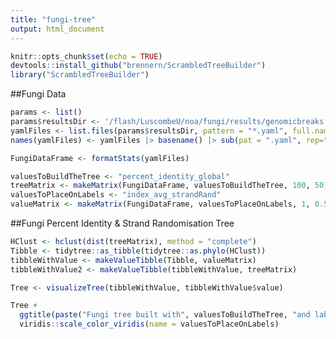 ```yaml
---
title: "fungi-tree"
output: html_document
---
```


```r
knitr::opts_chunk$set(echo = TRUE)
devtools::install_github("brennern/ScrambledTreeBuilder")
library("ScrambledTreeBuilder")
```


##Fungi Data
```r
params <- list()
params$resultsDir <- '/flash/LuscombeU/noa/fungi/results/genomicbreaks'
yamlFiles <- list.files(params$resultsDir, pattern = "*.yaml", full.names = TRUE)
names(yamlFiles) <- yamlFiles |> basename() |> sub(pat = ".yaml", rep="")

FungiDataFrame <- formatStats(yamlFiles)

valuesToBuildTheTree <- "percent_identity_global"
treeMatrix <- makeMatrix(FungiDataFrame, valuesToBuildTheTree, 100, 50)
valuesToPlaceOnLabels <- "index_avg_strandRand"
valueMatrix <- makeMatrix(FungiDataFrame, valuesToPlaceOnLabels, 1, 0.5)
```


##Fungi Percent Identity & Strand Randomisation Tree
```r
HClust <- hclust(dist(treeMatrix), method = "complete")
Tibble <- tidytree::as_tibble(tidytree::as.phylo(HClust))
tibbleWithValue <- makeValueTibble(Tibble, valueMatrix)
tibbleWithValue2 <- makeValueTibble(tibbleWithValue, treeMatrix)

Tree <- visualizeTree(tibbleWithValue, tibbleWithValue$value)

Tree + 
  ggtitle(paste("Fungi tree built with", valuesToBuildTheTree, "and labelled with", valuesToPlaceOnLabels)) +
  viridis::scale_color_viridis(name = valuesToPlaceOnLabels)
```
